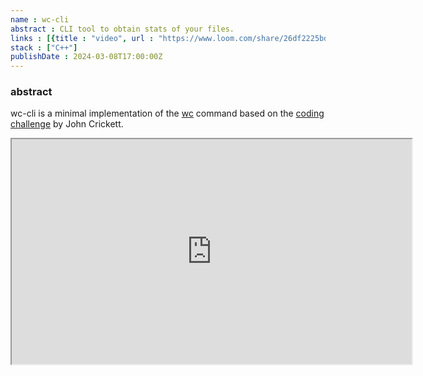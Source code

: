```yaml
---
name : wc-cli
abstract : CLI tool to obtain stats of your files.
links : [{title : "video", url : "https://www.loom.com/share/26df2225bd0c43b8a8084c19dd65d69e?sid=35dba2dc-32ff-43d8-b2c1-0fe8012d922d"},{title : "source", url : "https://github.com/MahendraDani/wc-cli"}]
stack : ["C++"]
publishDate : 2024-03-08T17:00:00Z
---
```


### abstract
wc-cli is a minimal implementation of the [wc](https://man7.org/linux/man-pages/man1/wc.1.html) command based on the [coding challenge](https://codingchallenges.fyi/challenges/challenge-wc) by John Crickett.

<iframe src="https://www.loom.com/embed/26df2225bd0c43b8a8084c19dd65d69e?sid=35dba2dc-32ff-43d8-b2c1-0fe8012d922d" 
        allowfullscreen 
        width="640" 
        height="360">
</iframe>
